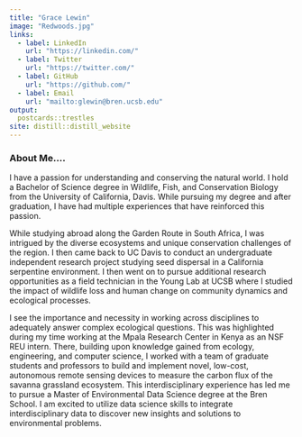 ```yaml
---
title: "Grace Lewin"
image: "Redwoods.jpg"
links:
  - label: LinkedIn
    url: "https://linkedin.com/"
  - label: Twitter
    url: "https://twitter.com/"
  - label: GitHub
    url: "https://github.com/"
  - label: Email
    url: "mailto:glewin@bren.ucsb.edu"
output:
  postcards::trestles
site: distill::distill_website
---
```


### About Me....

I have a passion for understanding and conserving the natural world. I hold a Bachelor of Science degree in Wildlife, Fish, and Conservation Biology from the University of California, Davis. While pursuing my degree and after graduation, I have had multiple experiences that have reinforced this passion. 

While studying abroad along the Garden Route in South Africa, I was intrigued by the diverse ecosystems and unique conservation challenges of the region. I then came back to UC Davis to  conduct an undergraduate independent research project studying seed dispersal in a California serpentine environment. I then went on to pursue additional research opportunities as a field technician in the Young Lab at UCSB where I studied the impact of wildlife loss and human change on community dynamics and ecological processes.

I see the importance and necessity in working across disciplines to adequately answer complex ecological questions. This was highlighted during my time working at the Mpala Research Center in Kenya as an NSF REU intern. There, building upon knowledge gained from ecology, engineering, and computer science, I worked with a team of graduate students and professors to build and implement novel, low-cost, autonomous remote sensing devices to measure the carbon flux of the savanna grassland ecosystem. This interdisciplinary experience has led me to pursue a Master of Environmental Data Science degree at the Bren School. I am excited to utilize data science skills to integrate interdisciplinary data to discover new insights and solutions to environmental problems.
 
<!-- Grace Lewin graduated from the University of California, Davis, with a Bachelor of Science in Wildlife, Fish, and Conservation Biology. She began her undergraduate education by pursuing a physics degree for two years, but ultimately decided to complete her degree in conservation to follow her passion for conserving and better understanding the natural world after studying abroad in South Africa. There, she learned about the diverse South African biomes, their unique conservation challenges, and resulting innovative conservation and community involvement initiatives. To further understand another unique African ecosystem, she then worked at the Mpala Research Center in Kenya as an NSF REU intern to build and implement low cost, novel, autonomous remote sensing devices to measure the carbon flux of the Kenyan savanna grassland ecosystem. This gave her the opportunity to work at the intersection of ecology, engineering, and computer science, and was a valuable introduction to the field of remote sensing. She then continued research of grassland ecosystems closer to home by completing an independent research project on seed dispersal in a California serpentine environment where she developed essential fieldwork, data collection, and data analysis skills. Most recently, she has worked as a field technician for Dr. Hillary Young’s lab at UCSB collecting data for community ecology experiments focused on the effects of anthropogenic change on herbivore loss and wildfire. Now as a MEDS Bren student, she is excited to utilize data science skills to integrate interdisciplinary data to discover new insights and solutions for environmental problems. -->




